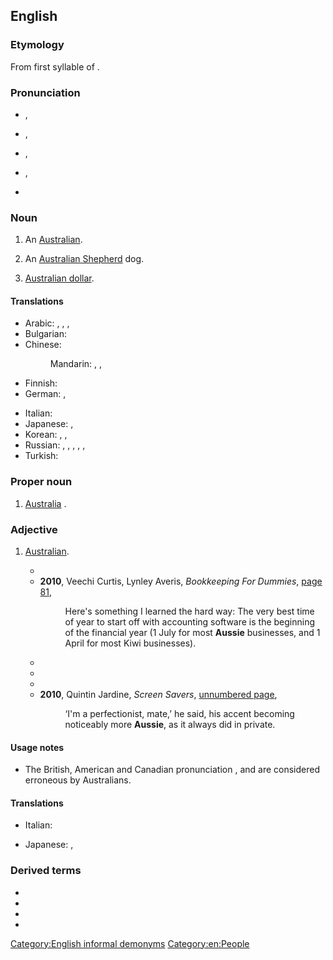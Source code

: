 ==English==
{{wikipedia}}

===Etymology===
From first syllable of {{m|en|Australia}}{{suffix|en||-ie}}.

===Pronunciation===
* {{a|AU}} {{enPR|ŏz'-i}}, {{IPA|/ˈɔzi/|lang=en}}
* {{a|UK}} {{enPR|ŏ'-zi|ŏ'-si}}, {{IPA|/ˈɒzi/|/ˈɒsi/|lang=en}}
* {{a|US}} {{enPR|ô'-zi|ô'-si}}, {{IPA|/ˈɔzi/|/ˈɔsi/|lang=en}}
* {{a|US|Canada|cot-caught merger}} {{enPR|ŏ'-zi|ŏ'-si}}, {{IPA|/ˈɑzi/|/ˈɑsi/|lang=en}}
* {{rhymes|ɒzi|lang=en}}

===Noun===
{{en-noun}}

# {{lb|en|colloquial}} An [[Australian]].
# {{lb|en|colloquial}} An [[Australian Shepherd]] dog.
# {{lb|en|slang|finance}} [[Australian dollar]].

====Translations====
{{trans-top|an Australian}}
* Arabic: {{t|ar|أُوزِي}}, {{t|ar|أُوزِي|tr=ʾozī}}, {{t|ar|أُسْتُرَالِيّ|m}}, {{t|ar|أُسْتُرَالِيَّة|f}}
* Bulgarian: {{t|bg|австралиец}}
* Chinese:
*: Mandarin: {{t+|cmn|澳洲人|tr=Àozhōurén|sc=Hani}}, {{t+|cmn|澳大利亞人|sc=Hani}}, {{t+|cmn|澳大利亚人|tr=Aòdàlìyàrén|sc=Hani}}
* Finnish: {{t+|fi|aussi}}
* German: {{t+|de|Aussie|m}}, {{t+|de|Aussi|m}}
{{trans-mid}}
* Italian: {{t+|it|australiano|m}}
* Japanese: {{t|ja|オージー|tr=ōjī}}, {{t+|ja|オーストラリア人|tr=ōsutoraria-jin}}
* Korean: {{t+|ko|오지}}, {{t|ko|오스트레일리아인}}, {{t|ko|호주 사람}}
* Russian: {{t+|ru|австрали́ец|m}}, {{t+|ru|австрали́йка|f}}, {{t|ru|австра́л|m}} {{qualifier|slang}}, {{t|ru|австра́лка|f}} {{qualifier|slang}}, {{t|ru|о́ззи|m|f}}, {{t|ru|о́зи|m|f}}
* Turkish: {{t+|tr|Avustralyalı}}
{{trans-bottom}}

{{trans-top|colloquial: Australian Shepherd}}
{{trans-mid}}
{{trans-bottom}}

===Proper noun===
{{en-proper noun}}

# {{lb|en|colloquial}} [[Australia]] {{qual|now uncommon except in sporting chants}}.

===Adjective===
{{en-adj|-|more}}

# {{lb|en|chiefly|Australia|New Zealand|British|colloquial}} [[Australian]].
#* {{quote-text|year=1998|author=Gordon L. Steinbrook|title=Allies and Mates: An American Soldier with the Australians and New Zealanders in Vietnam 1966-1967|page=63|url=http://books.google.com/books?id=tjFOnGRPSw4C&pg=PA63&dq=%22more%7Cmost+aussie%22+-intitle:%22%22&hl=en&ei=zZe8Tr7fIpCOmQWojtWLBA&sa=X&oi=book_result&ct=result&redir_esc=y#v=onepage&q=%22more%7Cmost%20aussie%22%20-intitle%3A%22%22&f=false|passage=Most '''Aussie''' officers seemed this way to me; always cool, deliberate, and extremely rational in their decision making, a far cry from the American leadership I had seen during my first year in the army.}}
#* '''2010''', Veechi Curtis, Lynley Averis, ''Bookkeeping For Dummies'', [http://books.google.com/books?id=Bn3WQmSwNMYC&pg=PA81&dq=%22more%7Cmost+aussie%22+-intitle:%22%22&hl=en&ei=zZe8Tr7fIpCOmQWojtWLBA&sa=X&oi=book_result&ct=result&redir_esc=y#v=onepage&q=%22more%7Cmost%20aussie%22%20-intitle%3A%22%22&f=false page 81],
#*: Here's something I learned the hard way: The very best time of year to start off with accounting software is the beginning of the financial year (1 July for most '''Aussie''' businesses, and 1 April for most Kiwi businesses).
#* {{quote-text|year=2011|author=John Wiley & Sons Inc|title=Wiley Trading Guide|volume=2|page=153|url=http://books.google.com/books?id=fNTkGQiN7D8C&pg=PA152&dq=%22more%7Cmost+aussie%22+-intitle:%22%22&hl=en&ei=r5W8Tr21A8nImAXUxMHDBA&sa=X&oi=book_result&ct=result&redir_esc=y#v=onepage&q=%22more%7Cmost%20aussie%22%20-intitle%3A%22%22&f=false|passage=For example, if you buy US dollars (USD) using Australian dollars (AUD) and the '''Aussie''' dollar falls, you can then sell your US dollars and you will have made money as you will have more '''Aussie''' dollars than you started with.}}
#* {{quote-text|year=2008|author=Lois Nicholls|title=Aussie, Actually|page=111|url=http://books.google.com/books?id=TkXLK2Q1Bj0C&pg=PA111&dq=%22more%7Cmost+aussie%22+-intitle:%22%22&hl=en&ei=MJG8TqCCGebamAWBwPSwBA&sa=X&oi=book_result&ct=result&redir_esc=y#v=onepage&q=%22more%7Cmost%20aussie%22%20-intitle%3A%22%22&f=false|passage=They′re the ‘Almost Aussies’ who embrace their new culture with a vengeance – some becoming more '''Aussie''' than Aussies.}}
#* {{quote-text|year=2008|author=Janet Fife-Yeomans|title=Heath: A Family's Tale|page=65|url=http://books.google.com/books?id=BXqsNg3h3fQC&pg=PA65&dq=%22more%7Cmost+aussie%22+-intitle:%22%22&hl=en&ei=wZy8Tq6TE-znmAWo58G7BA&sa=X&oi=book_result&ct=result&redir_esc=y#v=onepage&q=%22more%7Cmost%20aussie%22%20-intitle%3A%22%22&f=false|passage=You couldn't get more '''Aussie''' than the cast he chose—or their cars. The goodies drive Holdens and the baddies cruise around in a big, grunting, chocolate-brown Monaro.}}
#* '''2010''', Quintin Jardine, ''Screen Savers'', [http://books.google.com/books?id=3glVv7KjgO8C&pg=PT125&dq=%22more%7Cmost+aussie%22+-intitle:%22%22&hl=en&ei=PaK8Tvj2CI-6iAfWk7i-CQ&sa=X&oi=book_result&ct=result&redir_esc=y#v=onepage&q=%22more%7Cmost%20aussie%22%20-intitle%3A%22%22&f=false unnumbered page],
#*: ‘I'm a perfectionist, mate,’ he said, his accent becoming noticeably more '''Aussie''', as it always did in private.

====Usage notes====
* The British, American and Canadian pronunciation {{IPAchar|/ˈɒsi/}}, {{IPAchar|/ˈɔsi/}} and {{IPAchar|/ˈɑsi/}} are considered erroneous by Australians.

====Translations====
{{trans-top|Australian}}
* Italian: {{t+|it|australiano|m}}
{{trans-mid}}
* Japanese: {{t|ja|オージーの|tr=ōjī-no}}, {{t|ja|オーストラリア人の|tr=ōsutoraria-jin-no}}
{{trans-bottom}}

===Derived terms===
* {{l|en|Aussie cozzie}}
* {{l|en|Aussie rules}}
* {{l|en|Aussie salute}}
* {{l|en|Oz}}

[[Category:English informal demonyms]]
[[Category:en:People]]